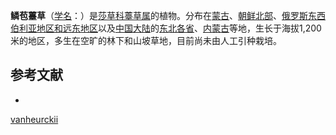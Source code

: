 {{Speciesbox
| name = 鳞苞薹草
| status = 
| status_system = 
| image =
| genus = Carex
| species = vanheurckii
| authority = Müell.
}}

'''鳞苞薹草'''（[[学名|学名]]：{{lang|la|''Carex vanheurckii''}}）是[[莎草科|莎草科]][[薹草属|薹草属]]的植物。分布在[[蒙古|蒙古]]、[[朝鲜北部|朝鲜北部]]、[[俄罗斯东西伯利亚地区和远东地区|俄罗斯东西伯利亚地区和远东地区]]以及[[中国大陆|中国大陆]]的[[东北各省|东北各省]]、[[内蒙古|内蒙古]]等地，生长于海拔1,200米的地区，多生在空旷的林下和山坡草地，目前尚未由人工引种栽培。

== 参考文献 ==
<div class="references-small">
* {{cite web| url =http://www.bioinfo.cn/db05/KmzwSpecies.php?action=view&id=6751| title =鳞苞薹草| work =《中国高等植物数据库全库》| publisher =中国科学院微生物研究所| author =昆明植物研究所| accessdate =2009-02-24| deadurl =yes| archiveurl =https://web.archive.org/web/20160304235520/http://www.bioinfo.cn/db05/KmzwSpecies.php?action=view&id=6751| archivedate =2016-03-04}}
</div>
{{Taxonbar|from=Q2938650}}

{{DEFAULTSORT:Carex vanheurckii}}
[[Category:薹草属|vanheurckii]]


{{Carex-stub}}